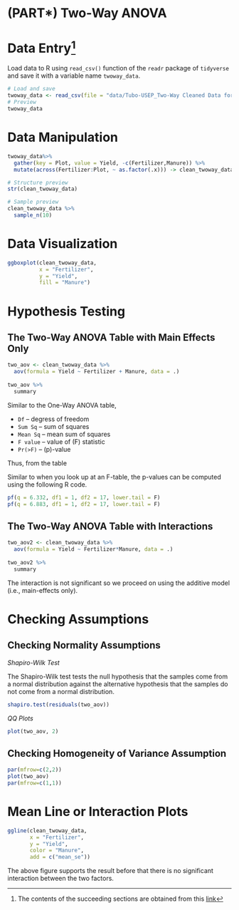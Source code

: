 # (PART\*) Two-Way ANOVA {-}

# Data Entry^[The contents of the succeeding sections are obtained from this [link](http://www.sthda.com/english/wiki/two-way-anova-test-in-r#compute-two-way-anova-test-in-r-for-unbalanced-designs)]

Load data to R using `read_csv()` function of the `readr` package of `tidyverse` and save it with a variable name `twoway_data`.


```r
# Load and save
twoway_data <- read_csv(file = "data/Tubo-USEP_Two-Way Cleaned Data for R.csv")
# Preview
twoway_data
```


# Data Manipulation

```r
twoway_data%>% 
  gather(key = Plot, value = Yield, -c(Fertilizer,Manure)) %>% 
  mutate(across(Fertilizer:Plot, ~ as.factor(.x))) -> clean_twoway_data
```
```r
# Structure preview
str(clean_twoway_data)
```

```r
# Sample preview
clean_twoway_data %>% 
  sample_n(10)
```

# Data Visualization

```r
ggboxplot(clean_twoway_data,
          x = "Fertilizer",
          y = "Yield",
          fill = "Manure")
```

# Hypothesis Testing

## The Two-Way ANOVA Table with Main Effects Only

```r
two_aov <- clean_twoway_data %>% 
  aov(formula = Yield ~ Fertilizer + Manure, data = .)
  
two_aov %>% 
  summary
```


Similar to the One-Way ANOVA table, 
  
  - `Df` -- degress of freedom
  - `Sum Sq` -- sum of squares
  - `Mean Sq` -- mean sum of squares
  - `F value` -- value of \(F\) statistic
  - `Pr(>F)` -- \(p\)-value

Thus, from the table

  \begin{align}
    SSR &= 17.67 & MSR &= 17.672 & F_C = 6.332\\
    SSC &= 19.21 & MSC &= 19.208 & F_R = 6.883\\
    SSE &= 47.44 & MSE &= 2.791  & \\
  \end{align}

Similar to when you look up at an F-table, the p-values can be computed using the following R code.

```r
pf(q = 6.332, df1 = 1, df2 = 17, lower.tail = F)
pf(q = 6.883, df1 = 1, df2 = 17, lower.tail = F)
```

## The Two-Way ANOVA Table with Interactions

```r
two_aov2 <- clean_twoway_data %>% 
  aov(formula = Yield ~ Fertilizer*Manure, data = .)
  
two_aov2 %>% 
  summary
```

The interaction is not significant so we proceed on using the additive model (i.e., main-effects only).

# Checking Assumptions


## Checking Normality Assumptions

_Shapiro-Wilk Test_

The Shapiro-Wilk test tests the null hypothesis that the samples come from a normal distribution against the alternative hypothesis that the samples do not come from a normal distribution. 

```r
shapiro.test(residuals(two_aov))
```
_QQ Plots_

```r
plot(two_aov, 2)
```

## Checking Homogeneity of Variance Assumption

```r
par(mfrow=c(2,2))
plot(two_aov)
par(mfrow=c(1,1))
```

<!-- # Post-hoc -->
<!-- We no longer need a posthoc analysis since we only have two levels in each of the significant factors. However, for the sake of illustration, we could be simply run the following code -->

<!-- ```{r} -->
<!-- TukeyHSD(two_aov) -->
<!-- ``` -->

# Mean Line or Interaction Plots

```r
ggline(clean_twoway_data,
       x = "Fertilizer",
       y = "Yield",
       color = "Manure",
       add = c("mean_se"))
```

The above figure supports the result before that there is no significant interaction between the two factors.